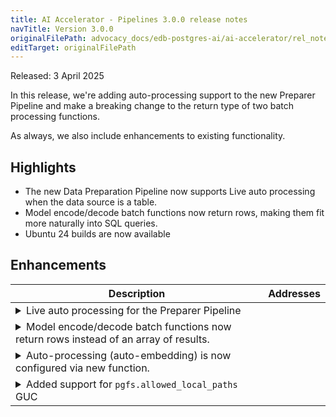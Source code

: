 ```yaml
---
title: AI Accelerator - Pipelines 3.0.0 release notes
navTitle: Version 3.0.0
originalFilePath: advocacy_docs/edb-postgres-ai/ai-accelerator/rel_notes/src/rel_notes_3.0.0.yml
editTarget: originalFilePath
---
```


Released: 3 April 2025

In this release, we're adding auto-processing support to the new Preparer Pipeline and make a breaking change to the return type of two batch processing functions.

As always, we also include enhancements to existing functionality.

## Highlights

- The new Data Preparation Pipeline now supports Live auto processing when the data source is a table.
- Model encode/decode batch functions now return rows, making them fit more naturally into SQL queries.
- Ubuntu 24 builds are now available

## Enhancements

<table class="table w-100"><thead><tr><th>Description</th><th width="10%">Addresses</th></tr></thead><tbody>
<tr><td><details><summary>Live auto processing for the Preparer Pipeline</summary><hr/><p>TODO</p>
</details></td><td></td></tr>
<tr><td><details><summary>Model encode/decode batch functions now return rows instead of an array of results.</summary><hr/><p>The two functions <code>aidb.decode_text_batch()</code> and <code>aidb.encode_text_batch()</code> now return a set of rows as their result, instead of a single row containing an array.
This change was made based on customer feedback. In the case of the encode function, the return type is a list of vector embeddings. These are arrays themselves (arrays of floating point numbers).
By returning this set of vectors as an array, we end up with a two-dimensional array. These kinds of arrays are not well supported in Postgres and get flattened in the return type of the function.
Complicated parsing of the flattened array was required to work with the return type.
This was less of an issue with the decode function but we decided to change both to retain consistency in the return types.
Now, the batch functions return a set of rows, one row for each input value.</p>
</details></td><td></td></tr>
<tr><td><details><summary>Auto-processing (auto-embedding) is now configured via new function.</summary><hr/><p>The two functions <code>aidb.enable_auto_embedding_for_table()</code> and <code>aidb.disable_auto_embedding_for_table()</code> have been marked as deprecated.
The new function <code>aidb.set_retriever_auto_processing()</code> accepts a &quot;processing mode&quot; argument: <code>Live</code> and <code>Disabled</code> mode are used to turn auto-embedding on and off.
For the Preparer Pipeline, the function <code>aidb.set_preparer_auto_processing()</code> serves the same purpose.</p>
</details></td><td></td></tr>
<tr><td><details><summary>Added support for <code>pgfs.allowed_local_paths</code> GUC</summary><hr/><p>A new GUC <code>pgfs.allowed_local_paths</code> has been added to control the local file access in PGFS. By default, local file access is now restricted to <code>/tmp/pgfs</code>. This GUC can be used to allow access to other directories. See <a href="/edb-postgres-ai/ai-accelerator/pgfs/settings/">PGFS Settings</a> for more information.</p>
</details></td><td></td></tr>
</tbody></table>


